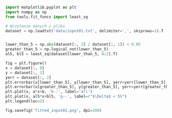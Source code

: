 ```python
import matplotlib.pyplot as plt
import numpy as np
from tools.fit_funcs import least_sq
```

```python
# Wczytanie danych z pliku
dataset = np.loadtxt('data/input01.txt', delimiter=',', skiprows=1).T
```

```python

```

```python
lower_than_5 = np.abs(dataset[:, 2] / dataset[:, 1]) < 0.05
greater_than_5 = np.logical_not(lower_than_5)
al5, bl5 = least_sq(dataset[lower_than_5, 0:2].T)
```

```python
fig = plt.figure()
x = dataset[:, 0]
y = dataset[:, 1]
yerr = dataset[:, 2]
plt.errorbar(x[lower_than_5], y[lower_than_5], yerr=yerr[lower_than_5], c='black', marker='s', ms=0.5, fmt = '.', elinewidth=0.5)
plt.errorbar(x[greater_than_5], y[greater_than_5], yerr=yerr[greater_than_5], c='red', marker='^', ms=0.5, fmt = '.', elinewidth=0.5)
plt.plot(x, a*x+b, 'b--', label='all')
plt.plot(x, al5*x+bl5, 'g--', label=r"$\Delta$ < 5%")
plt.legend(loc=2)
```

```python
fig.savefig('fitted_input01.png', dpi=200)
```

```python

```
